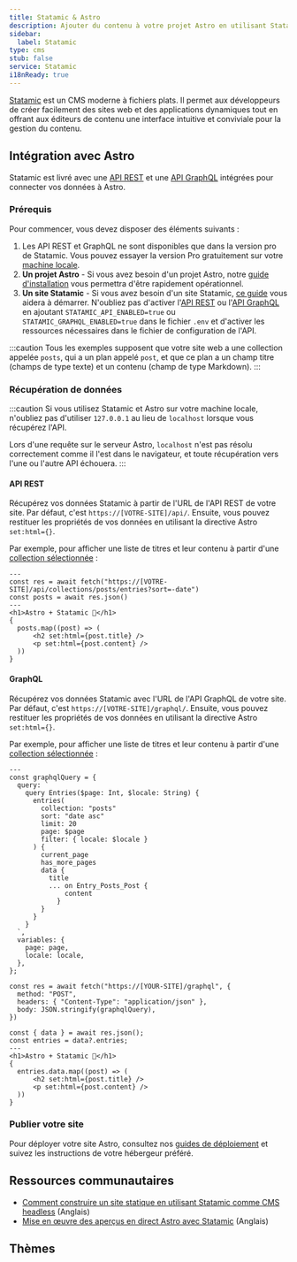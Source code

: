 ```yaml
---
title: Statamic & Astro
description: Ajouter du contenu à votre projet Astro en utilisant Statamic comme CMS
sidebar:
  label: Statamic
type: cms
stub: false
service: Statamic
i18nReady: true
---
```


[Statamic](https://statamic.com/) est un CMS moderne à fichiers plats. Il permet aux développeurs de créer facilement des sites web et des applications dynamiques tout en offrant aux éditeurs de contenu une interface intuitive et conviviale pour la gestion du contenu.

## Intégration avec Astro

Statamic est livré avec une [API REST](https://statamic.dev/rest-api) et une [API GraphQL](https://statamic.dev/graphql) intégrées pour connecter vos données à Astro.

### Prérequis

Pour commencer, vous devez disposer des éléments suivants :

1. Les API REST et GraphQL ne sont disponibles que dans la version pro de Statamic. Vous pouvez essayer la version Pro gratuitement sur votre [machine locale](https://statamic.dev/tips/how-to-enable-statamic-pro#trial-mode).
2. **Un projet Astro** - Si vous avez besoin d'un projet Astro, notre [guide d'installation](/fr/install-and-setup/) vous permettra d'être rapidement opérationnel.
3. **Un site Statamic** - Si vous avez besoin d'un site Statamic, [ce guide](https://statamic.dev/quick-start-guide) vous aidera à démarrer.
N'oubliez pas d'activer l'[API REST](https://statamic.dev/rest-api#enable-the-api) ou l'[API GraphQL](https://statamic.dev/graphql#enable-graphql) en ajoutant `STATAMIC_API_ENABLED=true` ou `STATAMIC_GRAPHQL_ENABLED=true` dans le fichier `.env` et d'activer les ressources nécessaires dans le fichier de configuration de l'API.

:::caution
Tous les exemples supposent que votre site web a une collection appelée `posts`, qui a un plan appelé `post`, et que ce plan a un champ titre (champs de type texte) et un contenu (champ de type Markdown).
:::

### Récupération de données
:::caution
Si vous utilisez Statamic et Astro sur votre machine locale, n'oubliez pas d'utiliser `127.0.0.1` au lieu de `localhost` lorsque vous récupérez l'API.

Lors d'une requête sur le serveur Astro, `localhost` n'est pas résolu correctement comme il l'est dans le navigateur, et toute récupération vers l'une ou l'autre API échouera.
:::

#### API REST

Récupérez vos données Statamic à partir de l'URL de l'API REST de votre site. Par défaut, c'est `https://[VOTRE-SITE]/api/`. Ensuite, vous pouvez restituer les propriétés de vos données en utilisant la directive Astro `set:html={}`. 

Par exemple, pour afficher une liste de titres et leur contenu à partir d'une [collection sélectionnée](https://statamic.dev/collections) :

```astro title="src/pages/index.astro"
---
const res = await fetch("https://[VOTRE-SITE]/api/collections/posts/entries?sort=-date")
const posts = await res.json()
---
<h1>Astro + Statamic 🚀</h1>
{
  posts.map((post) => (
      <h2 set:html={post.title} />
      <p set:html={post.content} />
  ))
}
```

#### GraphQL

Récupérez vos données Statamic avec l'URL de l'API GraphQL de votre site. Par défaut, c'est `https://[VOTRE-SITE]/graphql/`. Ensuite, vous pouvez restituer les propriétés de vos données en utilisant la directive Astro `set:html={}`. 

Par exemple, pour afficher une liste de titres et leur contenu à partir d'une [collection sélectionnée](https://statamic.dev/collections) :

```astro title="src/pages/index.astro"
---
const graphqlQuery = {
  query: `
    query Entries($page: Int, $locale: String) {
      entries(
        collection: "posts"
        sort: "date asc"
        limit: 20
        page: $page
        filter: { locale: $locale }
      ) {
        current_page
        has_more_pages
        data {
          title
          ... on Entry_Posts_Post {
              content
            }
        }
      }
    }
  `,
  variables: {
    page: page,
    locale: locale,
  },
};

const res = await fetch("https://[YOUR-SITE]/graphql", {
  method: "POST",
  headers: { "Content-Type": "application/json" },
  body: JSON.stringify(graphqlQuery),
})

const { data } = await res.json();
const entries = data?.entries;
---
<h1>Astro + Statamic 🚀</h1>
{
  entries.data.map((post) => (
      <h2 set:html={post.title} />
      <p set:html={post.content} />
  ))
}
```

### Publier votre site

Pour déployer votre site Astro, consultez nos [guides de déploiement](/fr/guides/deploy/) et suivez les instructions de votre hébergeur préféré.

## Ressources communautaires 

- [Comment construire un site statique en utilisant Statamic comme CMS headless](https://buddy.works/guides/statamic-rest-api) (Anglais)
- [Mise en œuvre des aperçus en direct Astro avec Statamic](https://maciekpalmowski.dev/implementing-live-previews-in-headless-statamic-when-using-astro/) (Anglais)

## Thèmes

<Grid>
  <Card title="Creek" href="https://astro.build/themes/details/creek/" thumbnail="creek.png"/>
</Grid>
